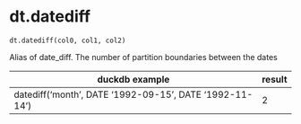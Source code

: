 # dt.datediff { #duckops.dt.datediff }

`dt.datediff(col0, col1, col2)`

Alias of date_diff. The number of partition boundaries between the dates

| duckdb example | result |
| -------------- | ------ |
| datediff('month', DATE '1992-09-15', DATE '1992-11-14') | 2 |
